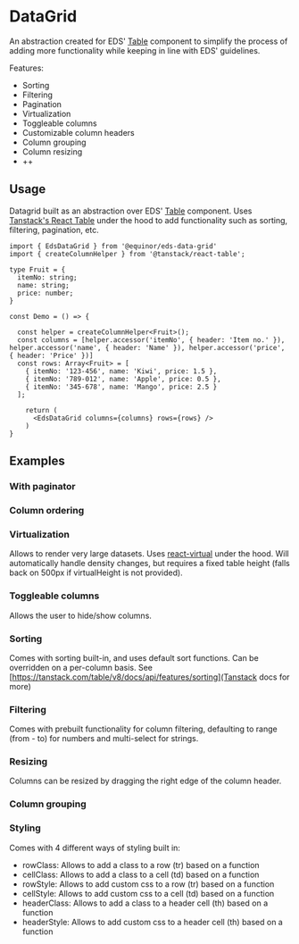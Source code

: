 
# DataGrid

An abstraction created for EDS' [Table](https://eds.equinor.com/0b0c666ab/p/392109-table/b/398446) component to simplify the process of adding more functionality while keeping in line with EDS' guidelines.

Features:
- Sorting
- Filtering
- Pagination
- Virtualization
- Toggleable columns
- Customizable column headers
- Column grouping
- Column resizing
- ++



<Links
    ariaUrl="https://www.w3.org/WAI/ARIA/apg/patterns/table/"
    figmaUrl="https://www.figma.com/file/0bGXR2sCwMVSDNyyzu5BXrO5/UI%E2%80%94User-Interface?node-id=17481%3A1541"
    documentationUrl="https://eds.equinor.com/0b0c666ab/p/392109-table/b/398446"
    sourceUrl="https://github.com/equinor/design-system/blob/develop/packages/eds-core-react/src/components/Table/Table.tsx"
    npmUrl="https://www.npmjs.com/package/@equinor/eds-core-react"
/>

<Primary />
<PropsTable />

## Usage

Datagrid built as an abstraction over EDS' [Table](https://eds.equinor.com/0b0c666ab/p/392109-table/b/398446) component.
Uses [Tanstack's React Table](https://tanstack.com/table/v8/docs/api/introduction) under the hood to add functionality such as sorting, filtering, pagination, etc.

```tsx
import { EdsDataGrid } from '@equinor/eds-data-grid'
import { createColumnHelper } from '@tanstack/react-table';

type Fruit = {
  itemNo: string;
  name: string;
  price: number;
}

const Demo = () => {

  const helper = createColumnHelper<Fruit>();
  const columns = [helper.accessor('itemNo', { header: 'Item no.' }), helper.accessor('name', { header: 'Name' }), helper.accessor('price', { header: 'Price' })]
  const rows: Array<Fruit> = [
    { itemNo: '123-456', name: 'Kiwi', price: 1.5 },
    { itemNo: '789-012', name: 'Apple', price: 0.5 },
    { itemNo: '345-678', name: 'Mango', price: 2.5 }
  ];

    return (
      <EdsDataGrid columns={columns} rows={rows} />
    )
}
```

## Examples

### With paginator

<Canvas of={ComponentStories.Paging} />

### Column ordering

<Canvas of={ComponentStories.ColumnOrdering} />

### Virtualization

Allows to render very large datasets. Uses <a href="https://tanstack.com/virtual/v3">react-virtual</a> under the hood.
Will automatically handle density changes, but requires a fixed table height (falls back on 500px if virtualHeight is not provided).

<Canvas of={ComponentStories.Virtualization} />

### Toggleable columns

Allows the user to hide/show columns.

<Canvas of={ComponentStories.HideShowColumns} />

### Sorting

Comes with sorting built-in, and uses default sort functions. Can be overridden on a per-column basis.
See [https://tanstack.com/table/v8/docs/api/features/sorting](Tanstack docs for more)

<Canvas of={ComponentStories.Sortable} />

### Filtering

Comes with prebuilt functionality for column filtering, defaulting to range (from - to) for numbers and multi-select for strings.

<Canvas of={ComponentStories.ColumnFiltering} />

### Resizing

Columns can be resized by dragging the right edge of the column header.

<Canvas of={ComponentStories.ColumnResize} />

### Column grouping

<Canvas of={ComponentStories.ColumnGrouping} />

### Styling

Comes with 4 different ways of styling built in:
- rowClass: Allows to add a class to a row (tr) based on a function
- cellClass: Allows to add a class to a cell (td) based on a function
- rowStyle: Allows to add custom css to a row (tr) based on a function
- cellStyle: Allows to add custom css to a cell (td) based on a function
- headerClass: Allows to add a class to a header cell (th) based on a function
- headerStyle: Allows to add custom css to a header cell (th) based on a function

<Canvas of={ComponentStories.Styling} />